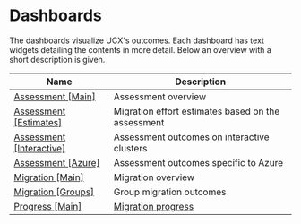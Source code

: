 # Dashboards

The dashboards visualize UCX's outcomes. Each dashboard has text widgets detailing the contents in more detail. Below an
overview with a short description is given.

| Name                                                                                                            | Description                                        |
|-----------------------------------------------------------------------------------------------------------------|----------------------------------------------------|
| [Assessment \[Main\]](https://github.com/databrickslabs/ucx/blob/main/src/databricks/labs/ucx/queries/assessment/main/00_0__assessment_overview.md)           | Assessment overview                                |
| [Assessment \[Estimates\]](https://github.com/databrickslabs/ucx/blob/main/src/databricks/labs/ucx/queries/assessment/estimates/00_0_metastore_assignment.md) | Migration effort estimates based on the assessment |
| [Assessment \[Interactive\]](https://github.com/databrickslabs/ucx/blob/main/src/databricks/labs/ucx/queries/assessment/interactive/00_0_interactive.md)      | Assessment outcomes on interactive clusters        |
| [Assessment \[Azure\]](https://github.com/databrickslabs/ucx/blob/main/src/databricks/labs/ucx/queries/assessment/azure/00_0_azure_service_principals.md)     | Assessment outcomes specific to Azure              |
| [Migration \[Main\]](https://github.com/databrickslabs/ucx/blob/main/src/databricks/labs/ucx/queries/migration/main/00_0_migration_overview.md)               | Migration overview                                 |
| [Migration \[Groups\]](https://github.com/databrickslabs/ucx/blob/main/src/databricks/labs/ucx/queries/migration/groups/00_0_migration_overview.md)           | Group migration outcomes                           |
| [Progress \[Main\]](https://github.com/databrickslabs/ucx/blob/main/src/databricks/labs/ucx/queries/progress/main/00_0_migration_progress.md)                 | [Migration progress](/docs/reference/migration-progress) |

